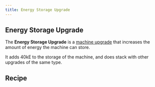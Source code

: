 ```yaml
---
title: Energy Storage Upgrade
---
```


<ItemImage file="energy_storage_upgrade" alt="Energy Storage Upgrade" size="200" />

## Energy Storage Upgrade

The **Energy Storage Upgrade** is a [machine upgrade](/docs/blocks/machines/upgrades) that increases the amount of energy the machine can store.

It adds 40kE to the storage of the machine, and does stack with other upgrades of the same type.

## Recipe

<CraftingTable recipe="input minecraft:oak_planks minecraft:oak_planks minecraft:oak_planks input techreborn:insulated_copper_cable techreborn:red_cell_battery techreborn:insulated_copper_cable input minecraft:oak_planks techreborn:electronic_circuit minecraft:oak_planks output techreborn:energy_storage_upgrade"/>
